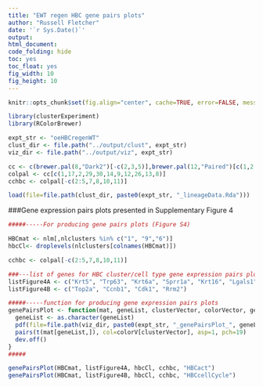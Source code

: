 ```yaml
---
title: "EWT regen HBC gene pairs plots"
author: "Russell Fletcher"
date: '`r Sys.Date()`'
output:
html_document:
code_folding: hide
toc: yes
toc_float: yes
fig_width: 10
fig_height: 10
---
```


```r
knitr::opts_chunk$set(fig.align="center", cache=TRUE, error=FALSE, message=FALSE, warning=FALSE, results="hide")

library(clusterExperiment)
library(RColorBrewer)

expt_str <- "oeHBCregenWT"
clust_dir <- file.path("../output/clust", expt_str)
viz_dir <- file.path("../output/viz", expt_str)

cc <- c(brewer.pal(8,"Dark2")[-c(2,3,5)],brewer.pal(12,"Paired")[c(1,2,8,10,9)],brewer.pal(12,"Set3")[c(7,8,12)], brewer.pal(8, "Pastel2")[8], brewer.pal(11,"BrBG")[11], brewer.pal(11,"PiYG")[1], "cyan", "darkblue","darkorchid2", "brown1", "springgreen1", "deepskyblue4", "darkolivegreen","antiquewhite2","azure", "cornflowerblue","blue","chartreuse","darkolivegreen3","darkorange3","deeppink4","darkred","darksalmon")
colpal <- cc[c(1,17,2,29,30,14,9,12,26,13,8)]
cchbc <- colpal[-c(2:5,7,8,10,11)]

load(file=file.path(clust_dir, paste0(expt_str, "_lineageData.Rda")))

```

###Gene expression pairs plots presented in Supplementary Figure 4
```r

#####-----For producing gene pairs plots (Figure S4)

HBCmat <- nlm[,nlclusters %in% c("1", "9","6")]
hbcCl<- droplevels(nlclusters[colnames(HBCmat)])

cchbc <- colpal[-c(2:5,7,8,10,11)]

###---list of genes for HBC cluster/cell type gene expression pairs plots 
listFigure4A <- c("Krt5", "Trp63", "Krt6a", "Sprr1a", "Krt16", "Lgals1", "Il33", "Hopx")
listFigure4B <- c("Top2a", "Ccnb1", "Cdk1", "Rrm2")

#####-----function for producing gene expression pairs plots
genePairsPlot <- function(mat, geneList, clusterVector, colorVector, geneListTitle) {
  geneList <- as.character(geneList)
  pdf(file=file.path(viz_dir, paste0(expt_str, "_genePairsPlot_", geneListTitle,".pdf")), width=2*length(geneList), height=2*length(geneList))
  pairs(t(mat[geneList,]), col=colorV[clusterVector], asp=1, pch=19)
  dev.off()
}
#####

genePairsPlot(HBCmat, listFigure4A, hbcCl, cchbc, "HBCact")
genePairsPlot(HBCmat, listFigure4B, hbcCl, cchbc, "HBCcellCycle")

```